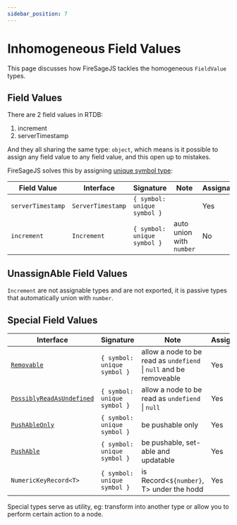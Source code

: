 ```yaml
---
sidebar_position: 7
---
```


# Inhomogeneous Field Values

This page discusses how FireSageJS tackles the homogeneous `FieldValue` types.

## Field Values

There are 2 field values in RTDB:

1. increment
2. serverTimestamp

And they all sharing the same type: `object`, which means is it possible to assign any field value to any field value, and this open up to mistakes.

FireSageJS solves this by assigning [unique symbol type](https://www.typescriptlang.org/docs/handbook/release-notes/typescript-2-7.html#unique-symbol):

| Field Value       | Interface         | Signature                   | Note                     | Assignable |
| ----------------- | ----------------- | --------------------------- | ------------------------ | ---------- |
| `serverTimestamp` | `ServerTimestamp` | `{ symbol: unique symbol }` |                          | Yes        |
| `increment`       | `Increment`       | `{ symbol: unique symbol }` | auto union with `number` | No         |

## UnassignAble Field Values

`Increment` are not assignable types and are not exported, it is passive types that automatically union with `number`.

## Special Field Values

| Interface                                                               | Signature                   | Note                                                               | Assignable |
| ----------------------------------------------------------------------- | --------------------------- | ------------------------------------------------------------------ | ---------- |
| [`Removable`](/firesage/guides/removable)                               | `{ symbol: unique symbol }` | allow a node to be read as `undefiend` \| `null` and be removeable | Yes        |
| [`PossiblyReadAsUndefined`](/firesage/guides/possibly_read_as_nullable) | `{ symbol: unique symbol }` | allow a node to be read as `undefiend` \| `null`                   | Yes        |
| [`PushAbleOnly`](/firesage/guides/pushable#pushableonly)                | `{ symbol: unique symbol }` | be pushable only                                                   | Yes        |
| [`PushAble`](/firesage/guides/pushable#pushable)                        | `{ symbol: unique symbol }` | be pushable, set-able and updatable                                | Yes        |
| `NumericKeyRecord<T>`                                                   | `{ symbol: unique symbol }` | is Record<`${number}`, T> under the hodd                           | Yes        |

Special types serve as utility, eg: transform into another type or allow you to perform certain action to a node.
